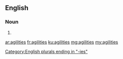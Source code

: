 ==English==

===Noun===
{{head|en|plural}}

# {{plural of|agility|lang=en|nocat=1}}

[[Category:English plurals ending in "-ies"]]

[[ar:agilities]]
[[fr:agilities]]
[[ku:agilities]]
[[mg:agilities]]
[[my:agilities]]